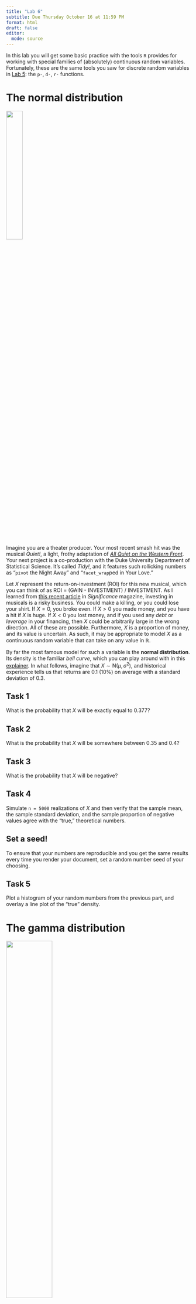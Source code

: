 ```yaml
---
title: "Lab 6"
subtitle: Due Thursday October 16 at 11:59 PM
format: html
draft: false
editor: 
  mode: source
---
```


In this lab you will get some basic practice with the tools `R` provides for working with special families of (absolutely) continuous random variables. Fortunately, these are the same tools you saw for discrete random variables in [Lab 5](https://sta240-f25.github.io/labs/lab-5.html): the `p-`, `d-`, `r-` functions.

# The normal distribution

![](images/producers.jpg){fig-align="center" width="30%"}

Imagine you are a theater producer. Your most recent smash hit was the musical *Quiet!*, a light, frothy adaptation of [*All Quiet on the Western Front*](https://en.wikipedia.org/wiki/All_Quiet_on_the_Western_Front). Your next project is a co-production with the Duke University Department of Statistical Science. It's called *Tidy!*, and it features such rollicking numbers as “`pivot` the Night Away” and “`facet_wrap`ped in Your Love.” 

Let $X$ represent the return-on-investment (ROI) for this new musical, which you can think of as ROI = (GAIN - INVESTMENT) / INVESTMENT. As I learned from [this recent article](https://sta240-f25.github.io/readings/detsky-gutekunst-kopac-2025-significance.pdf) in *Significance* magazine, investing in musicals is a risky business. You could make a killing, or you could lose your shirt. If $X=0$, you broke even. If $X>0$ you made money, and you have a hit if $X$ is huge. If $X<0$ you lost money, and if you used any *debt* or *leverage* in your financing, then $X$ could be arbitrarily large in the wrong direction. All of these are possible. Furthermore, $X$ is a proportion of money, and its value is uncertain. As such, it may be appropriate to model $X$ as a continuous random variable that can take on any value in $\mathbb{R}$. 

By far the most famous model for such a variable is the **normal distribution**. Its density is the familiar *bell curve*, which you can play around with in this [explainer](https://sta240-f25.github.io/distributions/continuous-normal.html). In what follows, imagine that $X\sim\text{N}(\mu,\,\sigma^2)$, and historical experience tells us that returns are 0.1 (10%) on average with a standard deviation of 0.3.

## Task 1

What is the probability that $X$ will be exactly equal to 0.377?

## Task 2

What is the probability that $X$ will be somewhere between 0.35 and 0.4?

## Task 3

What is the probability that $X$ will be negative?

## Task 4

Simulate `n = 5000` realizations of $X$ and then verify that the sample mean, the sample standard deviation, and the sample proportion of negative values agree with the "true," theoretical numbers.

::: callout-tip
## Set a seed!
To ensure that your numbers are reproducible and you get the same results every time you render your document, set a random number seed of your choosing.
:::

## Task 5

Plot a histogram of your random numbers from the previous part, and overlay a line plot of the "true" density.


# The gamma distribution

![](images/stupid-planking.jpg){#fig-planking fig-align="center" width="50%"}

When I was in high school (2008 - 2012), a ridiculous fad emerged called "planking," where people would photograph themselves in weird locations lying face down and stiff-as-a-board, as in @fig-planking. It was really stupid. In a few sad cases, people chose to do this from great heights and accidentally plummeted to their deaths. 

In addition to being a theater producer, imagine that you also own an insurance company that specializes in planking-related injuries. Every month, people submit claims against their policies for some amount of money. Let $X$ represent the total dollar amount that your clients claim next month. This is a random variable because insurance claims are the result of random accidents. $X$ is measured in units of dollars and cents, so it is most appropriate to model $X$ as a continuous random variable that only takes on positive values. 

A common model for such a variable is the **gamma distribution**, which has density:

$$
f(x)
=
\begin{cases}
\frac{\beta^\alpha}{\Gamma(\alpha)}x^{\alpha-1}e^{-\beta x} &x\geq 0\\
0 & x<0.
\end{cases}
$$

A random variable possessing this distribution is denoted $X\sim\text{Gamma}(\alpha,\,\beta)$, and the parameters $\alpha>0$ and $\beta>0$ are called the *shape* and the *rate.* Once we have the appropriate tools, we will derive that $E(X)=\alpha/\beta$ and $\text{var}(X)=\alpha/\beta^2$, but for now you can just take these as facts.

## Task 6

The actuaries at your insurance company know that historically, monthly claims are about \$10,000 on average, with a standard deviation of \$2,000. If we want to use the model $X\sim\text{Gamma}(\alpha,\,\beta)$, how should we set $\alpha$ and $\beta$ so that $X$ has the correct location and spread?

## Task 7

Simulate `n = 5000` random numbers from the gamma distribution using the appropriate `r-` function. Plot a histogram of these numbers using the `hist` function, and overlay a line plot of the density using the `curve` function and the appropriate `d-` function.

## Task 8

Verify that the sample mean and sample variance of your random numbers are close to the prescriptions from Task 6. If they are not, revisit Task 6 and adjust your choice of $\alpha$ and $\beta$ until this works.

## Task 9

What is the probability $P(X > 15,000)$? Calculate this probability exactly using the appropriate `p-` function, and also approximate it using your random numbers. Verify that the two numbers are close.
